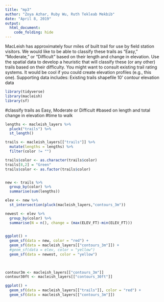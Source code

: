 ```yaml
---
title: "mp3"
author: "Zoya Azhar, Ruby Wu, Ruth Tekleab Mekbib"
date: "April 8, 2019"
output:
  html_document:
    code_folding: hide
---
```


MacLeish has approximately four miles of built trail for use by field station visitors. We would like to be able to classify these trails as “Easy,” “Moderate,” or “Difficult” based on their length and change in elevation. Use the spatial data to develop a heuristic that will classify these (or any other) trails based on their difficulty. You might want to consult existing trail rating systems. It would be cool if you could create elevation profiles (e.g., this one).
Supporting data includes:
Existing trails shapefile
10’ contour elevation data


```r
library(tidyverse)
library(macleish)
library(sf)
```

#classify trails as Easy, Moderate or Difficult
#based on length and total change in elevation
#time to walk


```r
lengths <- macleish_layers %>%
  pluck("trails") %>%
  st_length()

trails <- macleish_layers[["trails"]] %>%
  mutate(lengths = lengths) %>%
  filter(color != "") 

trails$color <- as.character(trails$color)
trails[8,2] = "Green"
trails$color <- as.factor(trails$color)


new <- trails %>%
  group_by(color) %>%
  summarise(sum(lengths))

elev <- new %>%
  st_intersection(pluck(macleish_layers,"contours_3m"))

newest <- elev %>% 
  group_by(color) %>%
  summarise(N = n(), change = (max(ELEV_FT)-min(ELEV_FT)))
  

ggplot() +
  geom_sf(data = new, color = "red") +
  geom_sf(data = macleish_layers[["contours_3m"]]) +
  #geom_sf(data = elev, color = "yellow")
  geom_sf(data = newest, color = "yellow")
  
  
```



```r
contour3m <- macleish_layers[["contours_3m"]]
contour30ft <- macleish_layers[["contours_30ft"]]


```



```r
ggplot() + 
  geom_sf(data = macleish_layers[["trails"]], color = "red") + 
  geom_sf(data = macleish_layers[["contours_3m"]])

  
```
